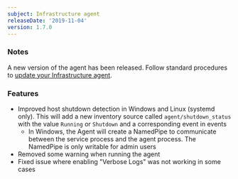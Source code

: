 ```yaml
---
subject: Infrastructure agent
releaseDate: '2019-11-04'
version: 1.7.0
---
```


### Notes

A new version of the agent has been released. Follow standard procedures to [update your Infrastructure agent](/docs/infrastructure/new-relic-infrastructure/installation/update-infrastructure-agent).

### Features

* Improved host shutdown detection in Windows and Linux (systemd only). This will add a new inventory source called `agent/shutdown_status` with the value `Running` or `Shutdown` and a corresponding event in events
  * In Windows, the Agent will create a NamedPipe to communicate between the service process and the agent process. The NamedPipe is only writable for admin users
* Removed some warning when running the agent
* Fixed issue where enabling "Verbose Logs" was not working in some cases
